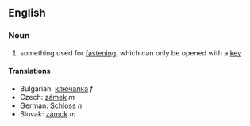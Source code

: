 ==English==

===Noun===

# something used for [[fasten]]ing, which can only be opened with a [[key]]

====Translations====

*Bulgarian: [[ключалка]] ''f''
*Czech: [[zámek]]  ''m''
*German: [[Schloss]] ''n''
*Slovak: [[zámok]]  ''m''